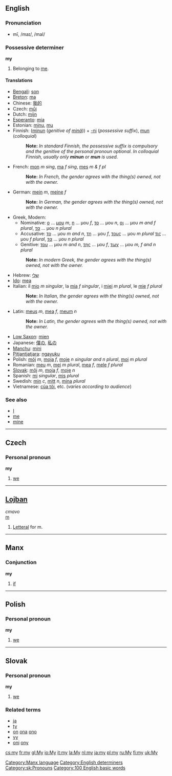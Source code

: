 ==English==

===Pronunciation===
* mī, /maɪ/, /maI/

===Possessive determiner===
'''my'''
# Belonging to [[me]].

====Translations====

*[[Bengali]]: [[son]]
*[[Breton]]: [[ma]]
*Chinese: [[我的]]
*Czech: [[můj]]
*Dutch: [[mijn]]
*[[Esperanto]]: [[mia]]
*Estonian: [[minu#Estonian|minu]], [[mu#Estonian|mu]]
*Finnish: ([[minun]] (''genitive of [[minä]]'')) + [[-ni#Finnish|-ni]] (''possessive suffix''), [[mun#Finnish|mun]] (''colloquial'')
*:'''Note:''' ''In standard Finnish, the possessive suffix is compulsory and the genitive of the personal pronoun optional. In colloquial Finnish, usually only '''minun''' or '''mun''' is used.''
*French: [[mon]] ''m sing'', [[ma]] ''f sing'', [[mes]] ''m & f pl''
*:'''Note:''' ''In French, the gender agrees with the thing(s) owned, not with the owner.''
*German: [[mein]] ''m'', [[meine]] ''f''
*:'''Note:''' ''In German, the gender agrees with the thing(s) owned, not with the owner.''
*Greek, Modern:
**Nominative: [[ο]] ... [[μου]] ''m'', [[η]] ... μου ''f'', [[το]] ... μου ''n'', [[οι]] ... μου ''m and f plural'', [[τα]] ... μου ''n plural''
**Accusative: [[το]] ... μου ''m and n'', [[τη]] ... μου ''f'', [[τους]] ... μου ''m plural'' [[τις]] ... μου ''f plural'', [[τα]] ... μου ''n plural''
**Genitive: [[του]] ... μου ''m and n'', [[της]] ... μου ''f'', [[των]] ... μου ''m, f and n plural''
*:'''Note:''' ''In modern Greek, the gender agrees with the thing(s) owned, not with the owner.''
*Hebrew: [[שלי]]
*[[Ido]]: [[mea]]
*Italian: il [[mio]] ''m singular'', la [[mia]] ''f singular'', i [[miei]] ''m plural'', le [[mie]] ''f plural''
*:'''Note:''' ''In Italian, the gender agrees with the thing(s) owned, not with the owner.''
*Latin: [[meus]] ''m'', [[mea]] ''f'', [[meum]] ''n''
*:'''Note:''' ''In Latin, the gender agrees with the thing(s) owned, not with the owner.''
*[[Low Saxon]]: [[mien#Low Saxon|mien]]
*Japanese: [[僕の]], [[私の]]
*[[Manchu]]: [[mini#Manchu|mini]]
*[[Pitjantjatjara]]: [[ngayuku]]
*Polish: [[mój]] ''m'', [[moja]] ''f'', [[moje]] ''n singular and n plural'', [[moi]] ''m plural''
*Romanian: [[meu]] ''m'', [[mei]] ''m plural'', [[mea]] ''f'', [[mele]] ''f plural''
*[[Slovak]]: [[môj]] ''m'', [[moja]] ''f'', [[moje]] ''n''
*Spanish: [[mi#Spanish|mi]] ''singular'', [[mis#Spanish|mis]] ''plural''
*Swedish: [[min#Swedish|min]] ''c'', [[mitt#Swedish|mitt]] ''n'', [[mina#Swedish|mina]] ''plural''
*Vietnamese: [[của tôi]], etc. (''varies according to audience'')<!--can we have all the forms here, please?-->

===See also===
*[[I]]
*[[me]]
*[[mine]]

----

==Czech==
===Personal pronoun===
'''my'''

#[[we]]<!-- first person, plural, nominative case: [[we]]-->

----

==[[Lojban]]==
''cmavo''<br>
[[m]]

#[[Letteral]] for m.

----
==Manx==
===Conjunction===
'''my'''
#[[if]]

[[Category:Manx language]]

----

==Polish==
===Personal pronoun===
'''my'''

#[[we]]<!-- first person, plural, nominative case: [[we]]-->

----

==Slovak==
===Personal pronoun===
'''my'''

#[[we]]<!--''([[first person]] [[plural]])''-->

===Related terms===
*[[ja]]
*[[ty]]
*[[on]] [[ona]] [[ono]]
*[[vy]]
*[[oni]] [[ony]]

[[Category:English determiners]]
[[Category:sk:Pronouns]]
[[Category:100 English basic words]]

[[cs:my]]
[[fr:my]]
[[gl:My]]
[[io:My]]
[[it:my]]
[[la:My]]
[[nl:my]]
[[ja:my]]
[[pl:my]]
[[ru:My]]
[[fi:my]]
[[uk:My]]